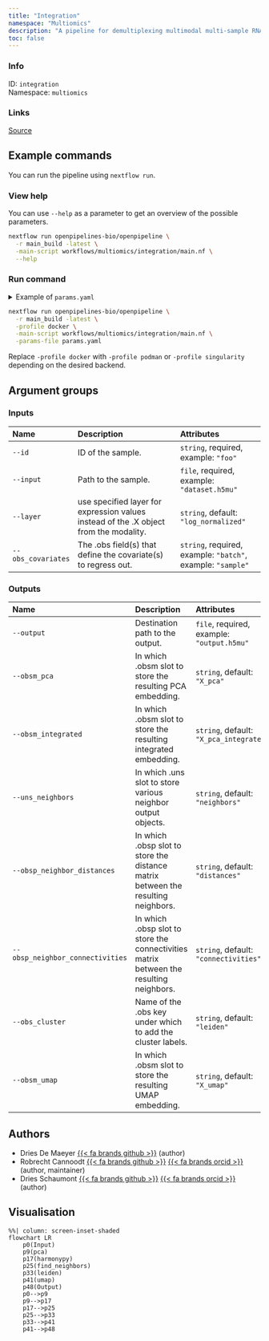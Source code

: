 ```yaml
---
title: "Integration"
namespace: "Multiomics"
description: "A pipeline for demultiplexing multimodal multi-sample RNA transcriptomics data."
toc: false
---
```


::: {.column-margin}

### Info

ID: `integration`  
Namespace: `multiomics`

### Links
[Source](https://github.com/openpipelines-bio/openpipeline/blob/main/workflows/multiomics/integration){.btn-action .btn-sm .btn-info .btn role="button"}

:::



## Example commands

You can run the pipeline using `nextflow run`.

### View help

You can use `--help` as a parameter to get an overview of the possible parameters.

```bash
nextflow run openpipelines-bio/openpipeline \
  -r main_build -latest \
  -main-script workflows/multiomics/integration/main.nf \
  --help
```

### Run command

<details>
<summary>Example of `params.yaml`</summary>
```yaml
# Inputs
id: # please fill in - example: "foo"
input: # please fill in - example: "dataset.h5mu"
layer: "log_normalized"
obs_covariates: # please fill in - example: ["batch", "sample"]

# Outputs
# output: "$id.$key.output.h5mu"
obsm_pca: "X_pca"
obsm_integrated: "X_pca_integrated"
uns_neighbors: "neighbors"
obsp_neighbor_distances: "distances"
obsp_neighbor_connectivities: "connectivities"
obs_cluster: "leiden"
obsm_umap: "X_umap"

# Nextflow input-output arguments
publish_dir: # please fill in - example: "output/"
# param_list: "my_params.yaml"
```
</details>

```bash
nextflow run openpipelines-bio/openpipeline \
  -r main_build -latest \
  -profile docker \
  -main-script workflows/multiomics/integration/main.nf \
  -params-file params.yaml
```

:::{.callout-note}
Replace `-profile docker` with `-profile podman` or `-profile singularity` depending on the desired backend.
:::

## Argument groups

### Inputs

|Name               |Description                                                                           |Attributes                                                  |
|:------------------|:-------------------------------------------------------------------------------------|:-----------------------------------------------------------|
|`--id`             |ID of the sample.                                                                     |`string`, required, example: `"foo"`                        |
|`--input`          |Path to the sample.                                                                   |`file`, required, example: `"dataset.h5mu"`                 |
|`--layer`          |use specified layer for expression values instead of the .X object from the modality. |`string`, default: `"log_normalized"`                       |
|`--obs_covariates` |The .obs field(s) that define the covariate(s) to regress out.                        |`string`, required, example: `"batch"`, example: `"sample"` |


### Outputs

|Name                             |Description                                                                             |Attributes                                 |
|:--------------------------------|:---------------------------------------------------------------------------------------|:------------------------------------------|
|`--output`                       |Destination path to the output.                                                         |`file`, required, example: `"output.h5mu"` |
|`--obsm_pca`                     |In which .obsm slot to store the resulting PCA embedding.                               |`string`, default: `"X_pca"`               |
|`--obsm_integrated`              |In which .obsm slot to store the resulting integrated embedding.                        |`string`, default: `"X_pca_integrated"`    |
|`--uns_neighbors`                |In which .uns slot to store various neighbor output objects.                            |`string`, default: `"neighbors"`           |
|`--obsp_neighbor_distances`      |In which .obsp slot to store the distance matrix between the resulting neighbors.       |`string`, default: `"distances"`           |
|`--obsp_neighbor_connectivities` |In which .obsp slot to store the connectivities matrix between the resulting neighbors. |`string`, default: `"connectivities"`      |
|`--obs_cluster`                  |Name of the .obs key under which to add the cluster labels.                             |`string`, default: `"leiden"`              |
|`--obsm_umap`                    |In which .obsm slot to store the resulting UMAP embedding.                              |`string`, default: `"X_umap"`              |

## Authors

  * Dries De Maeyer [{{< fa brands github >}}](https://github.com/ddemaeyer) (author)
  * Robrecht Cannoodt [{{< fa brands github >}}](https://github.com/rcannood) [{{< fa brands orcid >}}](https://orcid.org/0000-0003-3641-729X) (author, maintainer)
  * Dries Schaumont [{{< fa brands github >}}](https://github.com/DriesSchaumont) [{{< fa brands orcid >}}](https://orcid.org/0000-0002-4389-0440) (author)

## Visualisation

```mermaid
%%| column: screen-inset-shaded
flowchart LR
    p0(Input)
    p9(pca)
    p17(harmonypy)
    p25(find_neighbors)
    p33(leiden)
    p41(umap)
    p48(Output)
    p0-->p9
    p9-->p17
    p17-->p25
    p25-->p33
    p33-->p41
    p41-->p48

```
